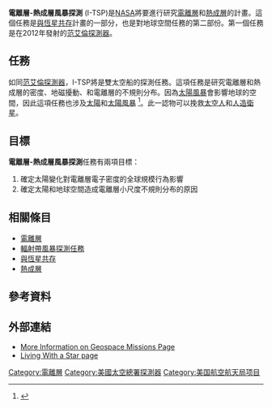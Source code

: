 {{Infobox_Spacecraft
| Name =電離層-熱成層風暴探測
| Organization = [[NASA|NASA]]
| Mission_Type = 以兩顆在地球軌道上的人造衛星探察電離層和熱成層
| Number of Observatories = 2
| Inclination = 60 度
}}

'''電離層-熱成層風暴探測''' (I-TSP)是[[NASA|NASA]]將要進行研究[[電離層|電離層]]和[[熱成層|熱成層]]的計畫。這個任務是[[與恆星共存|與恆星共存]]計畫的一部分，也是對地球空間任務的第二部份。第一個任務是在2012年發射的[[范艾倫探測器|范艾倫探測器]]。

== 任務 ==
如同[[范艾倫探測器|范艾倫探測器]]，I-TSP將是雙太空船的探測任務。這項任務是研究電離層和熱成層的密度、地磁擾動、和電離層的不規則分布。因為[[太陽閃焰|太陽風暴]]會影響地球的空間，因此這項任務也涉及[[太陽|太陽]]和[[太陽閃焰|太陽風暴]] <ref>{{Cite web | url =http://books.nap.edu/openbook.php?record_id=11188&page=25 | title = Future Directions in Solar and Space Physics | work = The National Academics Press | accessdate = 2007-08-14}}</ref>。此一認物可以挽救[[太空人|太空人]]和[[人造衛星|人造衛星]]。 

== 目標 ==
'''電離層-熱成層風暴探測'''任務有兩項目標：
# 確定太陽變化對電離層電子密度的全球規模行為影響
# 確定太陽和地球空間造成電離層小尺度不規則分布的原因

== 相關條目 ==
*[[電離層|電離層]]
*[[范艾倫探測器|輻射帶風暴探測任務]]
*[[與恆星共存|與恆星共存]]
*[[熱成層|熱成層]]

== 參考資料 ==
{{Reflist}}

== 外部連結 ==
* [https://web.archive.org/web/20070801045832/http://www.lws.nasa.gov/geospace/HTML/Mission/LWSgeospaceITSP.html More Information on Geospace Missions Page]
* [http://lws.gsfc.nasa.gov/ Living With a Star page]

[[Category:電離層|Category:電離層]]
[[Category:美國太空總署探測器|Category:美國太空總署探測器]]
[[Category:美国航空航天局项目|Category:美国航空航天局项目]]